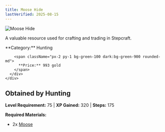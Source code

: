 ```yaml
---
title: Moose Hide
lastVerified: 2025-08-15
---
```


<div className="flex items-start gap-6 mb-8">
  <div className="flex-shrink-0">
    <img src="/assets/resources/hunting/moose_t2.png" alt="Moose Hide" className="w-24 h-24 border rounded-lg" />
  </div>
  <div className="flex-1">
    <div className="space-y-2">
      <p className="text-lg text-muted-foreground">A valuable resource used for crafting and trading in Stepcraft.</p>
      <div className="flex flex-wrap gap-4 text-sm">
        <span className="px-2 py-1 bg-blue-100 dark:bg-blue-900 rounded-md">
          **Category:** Hunting
        </span>
        
        <span className="px-2 py-1 bg-green-100 dark:bg-green-900 rounded-md">
          **Price:** 993 gold
        </span>
      </div>
    </div>
  </div>
</div>

## Obtained by Hunting

**Level Requirement:** 75 | **XP Gained:** 320 | **Steps:** 175


**Required Materials:**
- 2x [Moose](/docs/resources/individual/moose)
